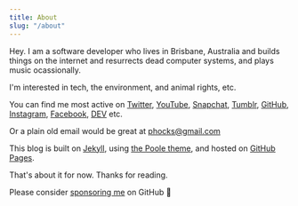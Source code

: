 ```yaml
---
title: About
slug: "/about"
---
```


Hey. I am a software developer who lives in Brisbane, Australia and builds things on the internet and resurrects dead computer systems, and plays music ocassionally.

I'm interested in tech, the environment, and animal rights, etc.

You can find me most active on [Twitter](https://twitter.com/phocks), [YouTube](https://www.youtube.com/channel/UCdFaHY7gBbp9m9xGF0mwqFg), [Snapchat](https://www.snapchat.com/add/phocksx), [Tumblr](http://phocks.tumblr.com), [GitHub](https://github.com/phocks), [Instagram](http://instagram.com/phocks), [Facebook](https://facebook.com/phocks), [DEV](https://dev.to/phocks) etc.

Or a plain old email would be great at [phocks@gmail.com](mailto:phocks@gmail.com)

This blog is built on [Jekyll](http://jekyllrb.com/), using [the Poole theme](https://github.com/poole/poole), and hosted on [GitHub Pages](https://pages.github.com/).

That's about it for now. Thanks for reading.

Please consider <a href="https://github.com/sponsors/phocks">sponsoring me</a> on GitHub 🙏
